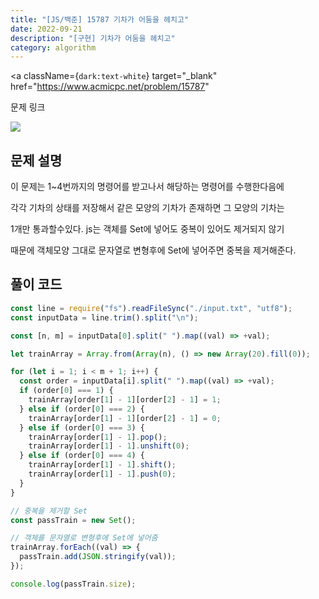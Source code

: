 ---
title: "[JS/백준] 15787 기차가 어둠을 헤치고"
date: 2022-09-21
description: "[구현] 기차가 어둠을 헤치고"
category: algorithm
---

<a
  className={`dark:text-white`}
  target="_blank"
  href="https://www.acmicpc.net/problem/15787"
>
  문제 링크
</a>

<div>
  <img
    src="https://user-images.githubusercontent.com/75124028/191482442-b21edae0-5348-4250-9585-84822d538e35.png"
    className={`max-w-full h-auto`}
  />
</div>
<h2 className={`dark:text-white`}>문제 설명</h2>

이 문제는 1~4번까지의 명령어를 받고나서 해당하는 명령어를 수행한다음에

각각 기차의 상태를 저장해서 같은 모양의 기차가 존재하면 그 모양의 기차는

1개만 통과할수있다. js는 객체를 Set에 넣어도 중복이 있어도 제거되지 않기

때문에 객체모양 그대로 문자열로 변형후에 Set에 넣어주면 중복을 제거해준다.

<h2 className={`dark:text-white`}>풀이 코드</h2>

```js showLineNumbers
const line = require("fs").readFileSync("./input.txt", "utf8");
const inputData = line.trim().split("\n");

const [n, m] = inputData[0].split(" ").map((val) => +val);

let trainArray = Array.from(Array(n), () => new Array(20).fill(0));

for (let i = 1; i < m + 1; i++) {
  const order = inputData[i].split(" ").map((val) => +val);
  if (order[0] === 1) {
    trainArray[order[1] - 1][order[2] - 1] = 1;
  } else if (order[0] === 2) {
    trainArray[order[1] - 1][order[2] - 1] = 0;
  } else if (order[0] === 3) {
    trainArray[order[1] - 1].pop();
    trainArray[order[1] - 1].unshift(0);
  } else if (order[0] === 4) {
    trainArray[order[1] - 1].shift();
    trainArray[order[1] - 1].push(0);
  }
}

// 중복을 제거할 Set
const passTrain = new Set();

// 객체를 문자열로 변형후에 Set에 넣어줌
trainArray.forEach((val) => {
  passTrain.add(JSON.stringify(val));
});

console.log(passTrain.size);
```
